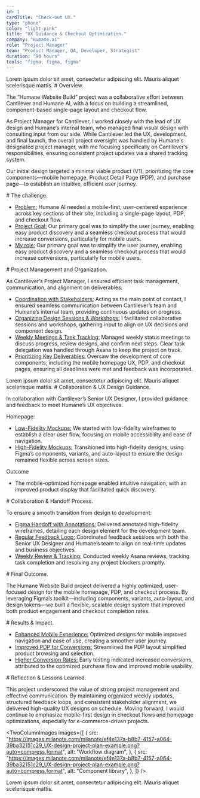 ```yaml
---
id: 1
cardTitle: "Check-out UX."
type: "phone"
color: "light-pink"
title: "UX Guidance & Checkout Optimization."
company: "Humane.ai"
role: "Project Manager"
team: "Product Manager, QA, Developer, Strategist"
duration: "90 hours"
tools: "figma, figma, figma"
---
```

  <FullWidthImage
  src="/images/humane-main.png"
    alt="Element Bolt Dashboard Interface"
  />
  <Caption>
    Lorem ipsum dolor sit amet, consectetur adipiscing elit. Mauris aliquet
    scelerisque mattis.
  </Caption>

<MaxWidth>
# Overview.

The “Humane Website Build” project was a collaborative effort between Cantilever and Humane AI, with a focus on building a streamlined, component-based single-page layout and checkout flow.

As Project Manager for Cantilever, I worked closely with the lead of UX design and Humane’s internal team, who managed final visual design with consulting input from our side. While Cantilever led the UX, development, and final launch, the overall project oversight was handled by Humane's designated project manager, with me focusing specifically on Cantilever’s responsibilities, ensuring consistent project updates via a shared tracking system.

Our initial design targeted a minimal viable product (V1), prioritizing the core components—mobile homepage, Product Detail Page (PDP), and purchase page—to establish an intuitive, efficient user journey.
</MaxWidth>

<MaxWidth>
# The challenge.

- <u>Problem:</u> Humane AI needed a mobile-first, user-centered experience across key sections of their site, including a single-page layout, PDP, and checkout flow.
- <u>Project Goal:</u> Our primary goal was to simplify the user journey, enabling easy product discovery and a seamless checkout process that would increase conversions, particularly for mobile users.
- <u>My role:</u> Our primary goal was to simplify the user journey, enabling easy product discovery and a seamless checkout process that would increase conversions, particularly for mobile users.
</MaxWidth>

<MaxWidth>
# Project Management and Organization.

As Cantilever’s Project Manager, I ensured efficient task management, communication, and alignment on deliverables: 

- <u>Coordination with Stakeholders:</u> Acting as the main point of contact, I ensured seamless communication between Cantilever’s team and Humane’s internal team, providing continuous updates on progress. 
- <u>Organizing Design Sessions & Workshops:</u> I facilitated collaborative sessions and workshops, gathering input to align on UX decisions and component design.
- <u>Weekly Meetings & Task Tracking:</u> Managed weekly status meetings to discuss progress, review designs, and confirm next steps. Clear task delegation was handled through Asana to keep the project on track.
- <u>Prioritizing Key Deliverables:</u>  Oversaw the development of core components, including the mobile homepage UX, PDP, and checkout pages, ensuring all deadlines were met and feedback was incorporated.

</MaxWidth>

 <FullWidthImage
  src="/images/humane-main.png"
    alt="Element Bolt Dashboard Interface"
  />
  <Caption>
    Lorem ipsum dolor sit amet, consectetur adipiscing elit. Mauris aliquet
    scelerisque mattis.
  </Caption>

<MaxWidth>
# Collaboration & UX Design Guidance.

In collaboration with Cantilever’s Senior UX Designer, I provided guidance and feedback to meet Humane’s UX objectives.

Homepage:

- <u>Low-Fidelity Mockups:</u> We started with low-fidelity wireframes to establish a clear user flow, focusing on mobile accessibility and ease of navigation.
- <u>High-Fidelity Mockups:</u> Transitioned into high-fidelity designs, using Figma’s components, variants, and auto-layout to ensure the design remained flexible across screen sizes.

Outcome

- The mobile-optimized homepage enabled intuitive navigation, with an improved product display that facilitated quick discovery.
</MaxWidth>

<MaxWidth>
# Collaboration & Handoff Process.

To ensure a smooth transition from design to development:

- <u>Figma Handoff with Annotations:</u> Delivered annotated high-fidelity wireframes, detailing each design element for the development team.
- <u>Regular Feedback Loop:</u> Coordinated feedback sessions with both the Senior UX Designer and Humane’s team to align on real-time updates and business objectives
- <u>Weekly Review & Tracking:</u> Conducted weekly Asana reviews, tracking task completion and resolving any project blockers promptly.
</MaxWidth>

<MaxWidth>
# Final Outcome.

The Humane Website Build project delivered a highly optimized, user-focused design for the mobile homepage, PDP, and checkout process. By leveraging Figma’s toolkit—including components, variants, auto-layout, and design tokens—we built a flexible, scalable design system that improved both product engagement and checkout completion rates.
</MaxWidth>

<MaxWidth>
# Results & Impact.

- <u>Enhanced Mobile Experience:</u> Optimized designs for mobile improved navigation and ease of use, creating a smoother user journey.
- <u>Improved PDP for Conversions:</u> Streamlined the PDP layout simplified product browsing and selection.
- <u>Higher Conversion Rates:</u> Early testing indicated increased conversions, attributed to the optimized purchase flow and improved mobile usability. 
</MaxWidth>

<MaxWidth>
# Reflection & Lessons Learned.

This project underscored the value of strong project management and effective communication. By maintaining organized weekly updates, structured feedback loops, and consistent stakeholder alignment, we delivered high-quality UX designs on schedule. Moving forward, I would continue to emphasize mobile-first design in checkout flows and homepage optimizations, especially for e-commerce-driven projects.
</MaxWidth>

<TwoColumnImages
  images={[
    {
      src: "https://images.milanote.com/milanote/ef4e137a-b8b7-4157-a064-39ba32151c29_UX-design-project-plan-example.png?auto=compress,format",
      alt: "Workflow diagram",
    },
    {
      src: "https://images.milanote.com/milanote/ef4e137a-b8b7-4157-a064-39ba32151c29_UX-design-project-plan-example.png?auto=compress,format",
      alt: "Component library",
    },
  ]}
/>
<Caption>
  Lorem ipsum dolor sit amet, consectetur adipiscing elit. Mauris aliquet
  scelerisque mattis.
</Caption>

